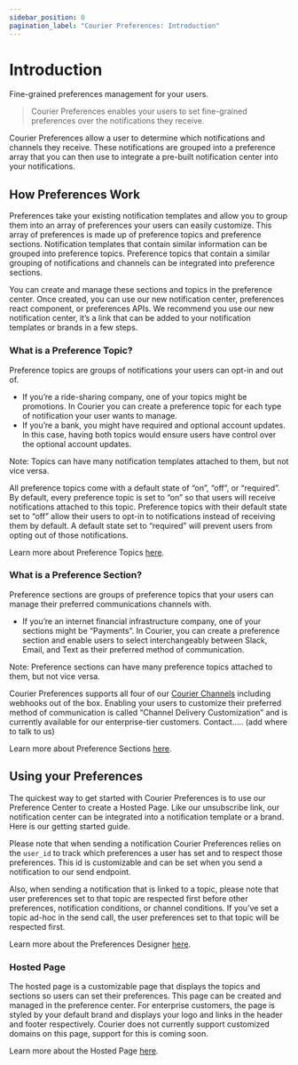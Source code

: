 ```yaml
---
sidebar_position: 0
pagination_label: "Courier Preferences: Introduction"
---
```


# Introduction

Fine-grained preferences management for your users.
> Courier Preferences enables your users to set fine-grained preferences over the notifications they receive. 

Courier Preferences allow a user to determine which notifications and channels they receive. These notifications are grouped into a preference array that you can then use to integrate a pre-built notification center into your notifications.

## How Preferences Work

Preferences take your existing notification templates and allow you to group them into an array of preferences your users can easily customize. This array of preferences is made up of preference topics and preference sections. Notification templates that contain similar information can be grouped into preference topics. Preference topics that contain a similar grouping of notifications and channels can be integrated into preference sections. 

You can create and manage these sections and topics in the preference center. Once created, you can use our new notification center, preferences react component, or preferences APIs. We recommend you use our new notification center, it’s a link that can be added to your notification templates or brands in a few steps.

### What is a Preference Topic?
Preference topics are groups of notifications your users can opt-in and out of. 

- If you’re a ride-sharing company, one of your topics might be promotions. In Courier you can create a preference topic for each type of notification your user wants to manage.
- If you’re a bank, you might have required and optional account updates. In this case, having both topics would ensure users have control over the optional account updates.

Note: Topics can have many notification templates attached to them, but not vice versa.

All preference topics come with a default state of “on”, “off”, or “required”. By default, every preference topic is set to “on” so that users will receive notifications attached to this topic. Preference topics with their default state set to “off” allow their users to opt-in to notifications instead of receiving them by default. A default state set to “required” will prevent users from opting out of those notifications.

Learn more about Preference Topics [here](../preference-center/designer/#preference-topics).

### What is a Preference Section?

Preference sections are groups of preference topics that your users can manage their preferred communications channels with. 

- If you’re an internet financial infrastructure company, one of your sections might be “Payments”. In Courier, you can create a preference section and enable users to select interchangeably between Slack, Email, and Text as their preferred method of communication.

Note: Preference sections can have many preference topics attached to them, but not vice versa.

Courier Preferences supports all four of our [Courier Channels](https://help.courier.com/en/articles/4196354-what-are-channels-and-integrations) including webhooks out of the box. Enabling your users to customize their preferred method of communication is called “Channel Delivery Customization” and is currently available for our enterprise-tier customers. Contact….. (add where to talk to us)

Learn more about Preference Sections [here](../preference-center/designer/#preference-sections).


## Using your Preferences

The quickest way to get started with Courier Preferences is to use our Preference Center to create a Hosted Page. Like our unsubscribe link, our notification center can be integrated into a notification template or a brand. Here is our getting started guide.

Please note that when sending a notification Courier Preferences relies on the `user_id` to track which preferences a user has set and to respect those preferences. This id is customizable and can be set when you send a notification to our send endpoint.

Also, when sending a notification that is linked to a topic, please note that user preferences set to that topic are respected first before other preferences, notification conditions, or channel conditions. If you’ve set a topic ad-hoc in the send call, the user preferences set to that topic will be respected first.

Learn more about the Preferences Designer [here](../preference-center/designer).

### Hosted Page

The hosted page is a customizable page that displays the topics and sections so users can set their preferences. This page can be created and managed in the preference center.  For enterprise customers, the page is styled by your default brand and displays your logo and links in the header and footer respectively. Courier does not currently support customized domains on this page, support for this is coming soon.

Learn more about the Hosted Page [here](../preference-center/hosted-page).
